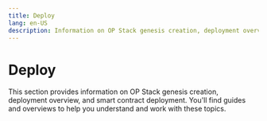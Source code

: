 ```yaml
---
title: Deploy
lang: en-US
description: Information on OP Stack genesis creation, deployment overview, and smart contract deployment.
---
```



# Deploy

This section provides information on OP Stack genesis creation, deployment overview, and smart contract deployment. You'll find guides and overviews to help you understand and work with these topics.

<Cards>
  <Card title="Op stack genesis creation" href="/builders/chain-operators/deploy/genesis" />

  <Card title="Op stack deployment overview" href="/builders/chain-operators/deploy/overview" />

  <Card title="Op stack smart contract deployment" href="/builders/chain-operators/deploy/smart-contracts" />
</Cards>
